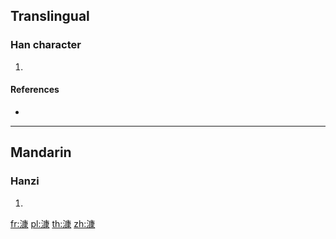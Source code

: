 ==Translingual==

===Han character===
{{Han char|rn=85|rad=水|as=11|sn=14|four=30132|canj=EILE}}

# {{defn|Han|sort=水11}}

====References====
* {{Han ref|kx=0647.040|dkj=18168|dj=1057.020|hdz=31727.080|uh=6F2E|ud=28462|bh=E274|bd=57972}}

----

==Mandarin==

===Hanzi===
{{cmn-hanzi|pin=[[kāng]] ([[kang1]])|wg=k'ang<sup>1</sup>}}

# {{defn|lang=cmn|sort=水11}}

[[fr:漮]]
[[pl:漮]]
[[th:漮]]
[[zh:漮]]